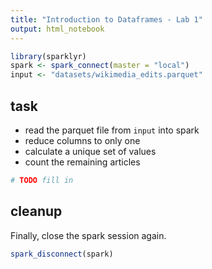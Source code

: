 ```yaml
---
title: "Introduction to Dataframes - Lab 1"
output: html_notebook
---
```


```r
library(sparklyr)
spark <- spark_connect(master = "local")
input <- "datasets/wikimedia_edits.parquet"
```

## task

- read the parquet file from `input` into spark
- reduce columns to only one
- calculate a unique set of values
- count the remaining articles

```r
# TODO fill in
```


## cleanup

Finally, close the spark session again.
```r
spark_disconnect(spark)
```